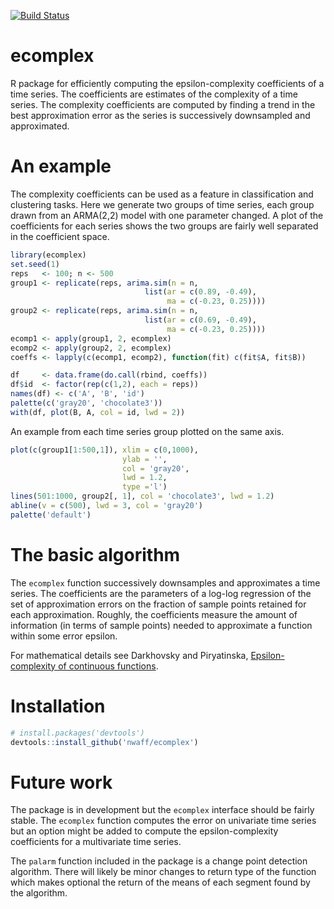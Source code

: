 
[![Build Status](https://travis-ci.org/nateaff/ecomplex.svg?branch=master)](https://travis-ci.org/nateaff/ecomplex)

# ecomplex

R package for efficiently computing the epsilon-complexity coefficients of a time series. The coefficients are estimates of the complexity of a time series. The complexity coefficients are computed by finding a trend in the best approximation error as the series is successively downsampled and approximated.

# An example 

The complexity coefficients can be used as a feature in classification and clustering tasks. Here we generate two groups of time series, each group drawn from an ARMA(2,2) model with one parameter changed. A plot of the coefficients for each series shows the two groups are fairly well separated in the coefficient space. 
```r
library(ecomplex)
set.seed(1)
reps   <- 100; n <- 500
group1 <- replicate(reps, arima.sim(n = n, 
                              list(ar = c(0.89, -0.49), 
                                   ma = c(-0.23, 0.25))))
group2 <- replicate(reps, arima.sim(n = n, 
                              list(ar = c(0.69, -0.49),
                                   ma = c(-0.23, 0.25))))
ecomp1 <- apply(group1, 2, ecomplex)
ecomp2 <- apply(group2, 2, ecomplex)
coeffs <- lapply(c(ecomp1, ecomp2), function(fit) c(fit$A, fit$B))

df     <- data.frame(do.call(rbind, coeffs))
df$id  <- factor(rep(c(1,2), each = reps))
names(df) <- c('A', 'B', 'id')
palette(c('gray20', 'chocolate3'))
with(df, plot(B, A, col = id, lwd = 2))
``` 

An example from each time series group plotted on the same axis. 

```r
plot(c(group1[1:500,1]), xlim = c(0,1000), 
                         ylab = '', 
                         col = 'gray20', 
                         lwd = 1.2, 
                         type ='l')
lines(501:1000, group2[, 1], col = 'chocolate3', lwd = 1.2)
abline(v = c(500), lwd = 3, col = 'gray20')
palette('default')

```

# The basic algorithm

The `ecomplex` function successively downsamples and approximates a time series. The coefficients are the parameters of a log-log regression of the set of approximation errors on the fraction of sample points retained for each approximation. Roughly, the coefficients measure the amount of information (in terms of sample points) needed to approximate a function within some error epsilon.

For mathematical details see Darkhovsky and Piryatinska, [Epsilon-complexity of continuous functions](https://arxiv.org/abs/1303.1777).

# Installation

```r
# install.packages('devtools')
devtools::install_github('nwaff/ecomplex')
```
# Future work 

The package is in development but the `ecomplex` interface should be fairly stable. The `ecomplex` function computes the error on univariate time series but an option might be added to compute the epsilon-complexity coefficients for a multivariate time series.  

The `palarm` function included in the package is a change point detection algorithm. There will likely be minor changes to return type of the function which makes optional the return of the means of each segment found by the algorithm.

